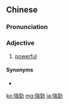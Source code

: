 {{also|强劲}}
==Chinese==
{{zh-forms|s=强劲}}

===Pronunciation===
{{zh-pron
|m=qiángjìng
|c=koeng4 ging6
|mn=qz,tw,xm:kiông-kèng/zz:kiâng-kèng
|cat=a
}}

===Adjective===
{{zh-adj}}

# [[powerful]]

====Synonyms====
* {{zh-l|強大}}

[[ko:強勁]]
[[mg:強勁]]
[[ja:強勁]]